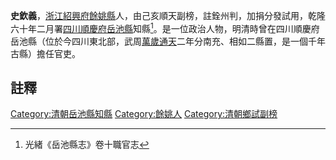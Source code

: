 {{明清人物信息框
| 姓名 =史欽義
| 最高職務 = [[四川|四川]][[岳池縣|岳池縣]][[知縣|知縣]]
| 國家 = 大清
| 籍貫 = [[浙江|浙江]][[紹興府|紹興府]][[餘姚縣|餘姚縣]]
| 字號 =
| 出生日期 = ？年？月？日
| 逝世日期 = ？年？月？日
| 墓葬 = 
| 配偶 =  
| 親屬 = 曾祖、祖、父，母
| 出身 =己亥順天副榜 
| 著作 =  
*
}}
'''史欽義'''{{BD|？年||？年||}}，[[浙江|浙江]][[紹興府|紹興府]][[餘姚縣|餘姚縣]]人，由己亥順天副榜，註銓州判，加捐分發試用，乾隆六十年二月署[[四川|四川]][[順慶府|順慶府]][[岳池縣|岳池縣]]知縣<ref>光緒《岳池縣志》卷十職官志</ref>。是一位政治人物，明清時曾在四川順慶府岳池縣（位於今四川東北部，武周[[萬歲通天|萬歲通天]]二年分南充、相如二縣置，是一個千年古縣）擔任官吏。
==註釋==
{{reflist}}
{{清朝人物小作品}}
[[Category:清朝岳池縣知縣|Category:清朝岳池縣知縣]]
[[Category:餘姚人|Category:餘姚人]]
[[Category:清朝鄉試副榜|Category:清朝鄉試副榜]]